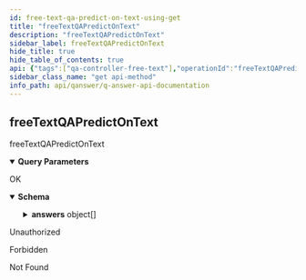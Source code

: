 ```yaml
---
id: free-text-qa-predict-on-text-using-get
title: "freeTextQAPredictOnText"
description: "freeTextQAPredictOnText"
sidebar_label: freeTextQAPredictOnText
hide_title: true
hide_table_of_contents: true
api: {"tags":["qa-controller-free-text"],"operationId":"freeTextQAPredictOnTextUsingGET","parameters":[{"name":"context","in":"query","description":"context","required":true,"schema":{"type":"string"}},{"name":"language","in":"query","description":"language","required":true,"schema":{"type":"string"}},{"name":"question","in":"query","description":"question","required":true,"schema":{"type":"string"}}],"responses":{"200":{"description":"OK","content":{"*/*":{"schema":{"type":"object","properties":{"answers":{"type":"array","items":{"type":"object","properties":{"answer":{"type":"string"},"context":{"type":"string"},"document_id":{"type":"string"},"end_logits":{"type":"array","items":{"type":"number"}},"end_probability":{"type":"number"},"meta":{"type":"object","properties":{"_split_id":{"type":"integer","format":"int32"},"name":{"type":"string"},"session_id":{"type":"string"},"title":{"type":"string"}},"title":"DocumentMeta"},"offsets_in_context":{"type":"array","items":{"type":"object","properties":{"end":{"type":"integer","format":"int32"},"start":{"type":"integer","format":"int32"}},"title":"OffsetsContext"}},"ranking":{"type":"integer","format":"int32"},"score":{"type":"number"},"start_logits":{"type":"array","items":{"type":"number"}},"start_probability":{"type":"number"},"tokens":{"type":"array","items":{"type":"string"}}},"title":"AnswerModel"}},"query":{"type":"string"},"use_fallback":{"type":"boolean"},"use_reader":{"type":"boolean"}},"title":"PredictResult"}}}},"401":{"description":"Unauthorized"},"403":{"description":"Forbidden"},"404":{"description":"Not Found"}},"security":[{"JWT":[]}],"deprecated":false,"description":"freeTextQAPredictOnText","method":"get","path":"/api/freeText/predict_on_text","servers":[{"url":"//qanswer-core1.univ-st-etienne.fr"}],"securitySchemes":{"JWT":{"type":"apiKey","name":"Authorization","in":"header"}},"info":{"description":"APIs provided by QAnswer","version":"1.0","title":"QAnswer: Api Documentation","contact":{"name":"QAnswer","url":"www.the-qa-company.com","email":"info@qanswer.eu"}},"postman":{"name":"freeTextQAPredictOnText","description":{"type":"text/plain"},"url":{"path":["api","freeText","predict_on_text"],"host":["{{baseUrl}}"],"query":[{"disabled":false,"description":{"content":"(Required) context","type":"text/plain"},"key":"context","value":""},{"disabled":false,"description":{"content":"(Required) language","type":"text/plain"},"key":"language","value":""},{"disabled":false,"description":{"content":"(Required) question","type":"text/plain"},"key":"question","value":""}],"variable":[]},"header":[{"key":"Accept","value":"*/*"}],"method":"GET","auth":{"type":"apikey","apikey":[{"type":"any","value":"Authorization","key":"key"},{"type":"any","value":"<API Key>","key":"value"},{"type":"any","value":"header","key":"in"}]}}}
sidebar_class_name: "get api-method"
info_path: api/qanswer/q-answer-api-documentation
---
```



## freeTextQAPredictOnText



freeTextQAPredictOnText

<details style={{"marginBottom":"1rem"}} data-collapsed={false} open={true}><summary style={{}}><strong>Query Parameters</strong></summary><div><ul><ParamsItem className={"paramsItem"} param={{"name":"context","in":"query","description":"context","required":true,"schema":{"type":"string"}}}></ParamsItem><ParamsItem className={"paramsItem"} param={{"name":"language","in":"query","description":"language","required":true,"schema":{"type":"string"}}}></ParamsItem><ParamsItem className={"paramsItem"} param={{"name":"question","in":"query","description":"question","required":true,"schema":{"type":"string"}}}></ParamsItem></ul></div></details><div><ApiTabs><TabItem label={"200"} value={"200"}><div>

OK

</div><div><MimeTabs groupId={"mime-type"}><TabItem label={"*/*"} value={"*/*"}><SchemaTabs groupId={"schema-tabs"}><TabItem label={"Schema"} value={"Schema"}><details style={{}} data-collapsed={false} open={true}><summary style={{"textAlign":"left"}}><strong>Schema</strong></summary><div style={{"textAlign":"left","marginLeft":"1rem"}}></div><ul style={{"marginLeft":"1rem"}}><SchemaItem collapsible={true} className={"schemaItem"}><details style={{}}><summary style={{}}><strong>answers</strong><span style={{"opacity":"0.6"}}> object[]</span></summary><div style={{"marginLeft":"1rem"}}><SchemaItem collapsible={false} name={"answer"} required={false} schemaDescription={undefined} schemaName={"string"} qualifierMessage={undefined} defaultValue={undefined}></SchemaItem><SchemaItem collapsible={false} name={"context"} required={false} schemaDescription={undefined} schemaName={"string"} qualifierMessage={undefined} defaultValue={undefined}></SchemaItem><SchemaItem collapsible={false} name={"document_id"} required={false} schemaDescription={undefined} schemaName={"string"} qualifierMessage={undefined} defaultValue={undefined}></SchemaItem><SchemaItem collapsible={false} name={"end_logits"} required={false} schemaDescription={undefined} schemaName={"number[]"} qualifierMessage={undefined} defaultValue={undefined}></SchemaItem><SchemaItem collapsible={false} name={"end_probability"} required={false} schemaDescription={undefined} schemaName={"number"} qualifierMessage={undefined} defaultValue={undefined}></SchemaItem><SchemaItem collapsible={true} className={"schemaItem"}><details style={{}}><summary style={{}}><strong>meta</strong><span style={{"opacity":"0.6"}}> object</span></summary><div style={{"marginLeft":"1rem"}}><SchemaItem collapsible={false} name={"_split_id"} required={false} schemaDescription={undefined} schemaName={"int32"} qualifierMessage={undefined} defaultValue={undefined}></SchemaItem><SchemaItem collapsible={false} name={"name"} required={false} schemaDescription={undefined} schemaName={"string"} qualifierMessage={undefined} defaultValue={undefined}></SchemaItem><SchemaItem collapsible={false} name={"session_id"} required={false} schemaDescription={undefined} schemaName={"string"} qualifierMessage={undefined} defaultValue={undefined}></SchemaItem><SchemaItem collapsible={false} name={"title"} required={false} schemaDescription={undefined} schemaName={"string"} qualifierMessage={undefined} defaultValue={undefined}></SchemaItem></div></details></SchemaItem><SchemaItem collapsible={true} className={"schemaItem"}><details style={{}}><summary style={{}}><strong>offsets_in_context</strong><span style={{"opacity":"0.6"}}> object[]</span></summary><div style={{"marginLeft":"1rem"}}><SchemaItem collapsible={false} name={"end"} required={false} schemaDescription={undefined} schemaName={"int32"} qualifierMessage={undefined} defaultValue={undefined}></SchemaItem><SchemaItem collapsible={false} name={"start"} required={false} schemaDescription={undefined} schemaName={"int32"} qualifierMessage={undefined} defaultValue={undefined}></SchemaItem></div></details></SchemaItem><SchemaItem collapsible={false} name={"ranking"} required={false} schemaDescription={undefined} schemaName={"int32"} qualifierMessage={undefined} defaultValue={undefined}></SchemaItem><SchemaItem collapsible={false} name={"score"} required={false} schemaDescription={undefined} schemaName={"number"} qualifierMessage={undefined} defaultValue={undefined}></SchemaItem><SchemaItem collapsible={false} name={"start_logits"} required={false} schemaDescription={undefined} schemaName={"number[]"} qualifierMessage={undefined} defaultValue={undefined}></SchemaItem><SchemaItem collapsible={false} name={"start_probability"} required={false} schemaDescription={undefined} schemaName={"number"} qualifierMessage={undefined} defaultValue={undefined}></SchemaItem><SchemaItem collapsible={false} name={"tokens"} required={false} schemaDescription={undefined} schemaName={"string[]"} qualifierMessage={undefined} defaultValue={undefined}></SchemaItem></div></details></SchemaItem><SchemaItem collapsible={false} name={"query"} required={false} schemaDescription={undefined} schemaName={"string"} qualifierMessage={undefined} defaultValue={undefined}></SchemaItem><SchemaItem collapsible={false} name={"use_fallback"} required={false} schemaDescription={undefined} schemaName={"boolean"} qualifierMessage={undefined} defaultValue={undefined}></SchemaItem><SchemaItem collapsible={false} name={"use_reader"} required={false} schemaDescription={undefined} schemaName={"boolean"} qualifierMessage={undefined} defaultValue={undefined}></SchemaItem></ul></details></TabItem><TabItem label={"Example (from schema)"} value={"Example (from schema)"}><ResponseSamples responseExample={"{\n  \"answers\": [\n    {\n      \"answer\": \"string\",\n      \"context\": \"string\",\n      \"document_id\": \"string\",\n      \"end_logits\": [\n        0\n      ],\n      \"end_probability\": 0,\n      \"meta\": {\n        \"_split_id\": 0,\n        \"name\": \"string\",\n        \"session_id\": \"string\",\n        \"title\": \"string\"\n      },\n      \"offsets_in_context\": [\n        {\n          \"end\": 0,\n          \"start\": 0\n        }\n      ],\n      \"ranking\": 0,\n      \"score\": 0,\n      \"start_logits\": [\n        0\n      ],\n      \"start_probability\": 0,\n      \"tokens\": [\n        \"string\"\n      ]\n    }\n  ],\n  \"query\": \"string\",\n  \"use_fallback\": true,\n  \"use_reader\": true\n}"} language={"json"}></ResponseSamples></TabItem></SchemaTabs></TabItem></MimeTabs></div></TabItem><TabItem label={"401"} value={"401"}><div>

Unauthorized

</div><div></div></TabItem><TabItem label={"403"} value={"403"}><div>

Forbidden

</div><div></div></TabItem><TabItem label={"404"} value={"404"}><div>

Not Found

</div><div></div></TabItem></ApiTabs></div>
      